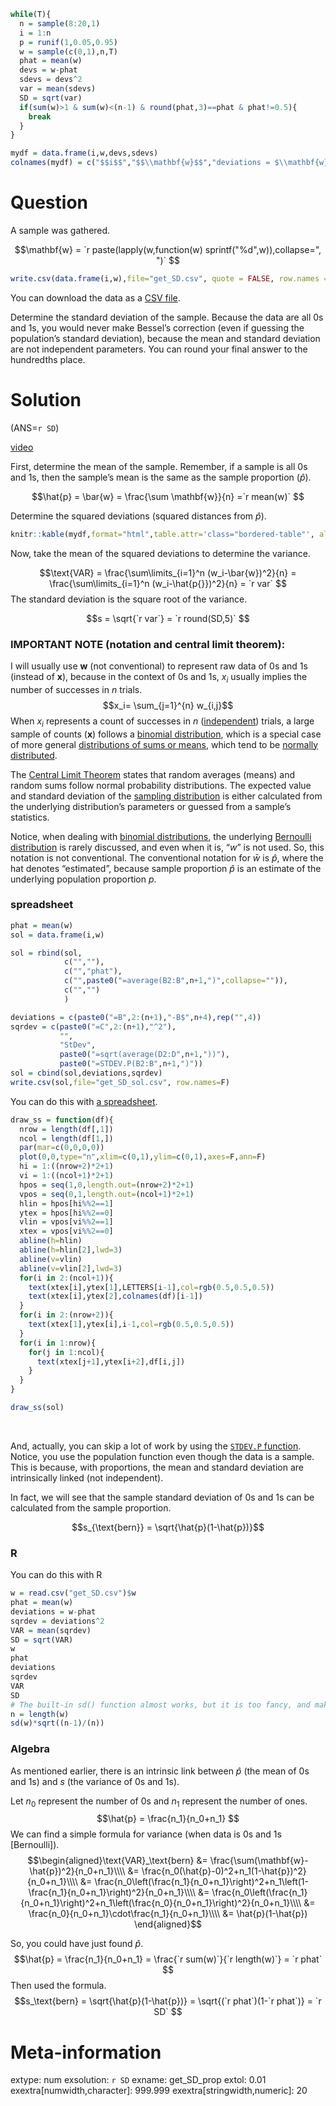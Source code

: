 ```r
while(T){
  n = sample(8:20,1)
  i = 1:n
  p = runif(1,0.05,0.95)
  w = sample(c(0,1),n,T)
  phat = mean(w)
  devs = w-phat
  sdevs = devs^2
  var = mean(sdevs)
  SD = sqrt(var)
  if(sum(w)>1 & sum(w)<(n-1) & round(phat,3)==phat & phat!=0.5){
    break
  }
}

mydf = data.frame(i,w,devs,sdevs)
colnames(mydf) = c("$$i$$","$$\\mathbf{w}$$","deviations = $\\mathbf{w}-\\hat{p}$","SqrDev = $(\\mathbf{w}-\\hat{p})^2$")
```


Question
========

A sample was gathered. 

$$\mathbf{w} = `r paste(lapply(w,function(w) sprintf("%d",w)),collapse=", ")` $$


```r
write.csv(data.frame(i,w),file="get_SD.csv", quote = FALSE, row.names = FALSE)
```

You can download the data as a [CSV file](get_SD.csv).

Determine the standard deviation of the sample. Because the data are all 0s and 1s, you would never make Bessel's correction (even if guessing the population's standard deviation), because the mean and standard deviation are not independent parameters. You can round your final answer to the hundredths place.


Solution
========

(ANS=`r SD`)

[video](https://vimeo.com/531911409){target="_blank"}

First, determine the mean of the sample. Remember, if a sample is all 0s and 1s, then the sample's mean is the same as the sample proportion ($\hat{p}$). 

$$\hat{p} = \bar{w} = \frac{\sum \mathbf{w}}{n} =`r mean(w)` $$

Determine the squared deviations (squared distances from $\hat{p}$).

<style type="text/css" rel="stylesheet">
.bordered-table {
    border-collapse: collapse;
    border-spacing: 0;
    border:2px solid #000000;
}
.bordered-table th {
    border:2px solid #000000;
    padding: 4px;
}
.bordered-table td{
    border:2px solid #000000;
    padding: 4px;
}
</style>

```r
knitr::kable(mydf,format="html",table.attr='class="bordered-table"', align = "cccc",row.names=F)
```


Now, take the mean of the squared deviations to determine the variance.

$$\text{VAR} = \frac{\sum\limits_{i=1}^n (w_i-\bar{w})^2}{n} = \frac{\sum\limits_{i=1}^n (w_i-\hat{p{}})^2}{n} = `r var` $$
The standard deviation is the square root of the variance.

$$s = \sqrt{`r var`} = `r round(SD,5)` $$


### IMPORTANT NOTE (notation and central limit theorem):

I will usually use $\mathbf{w}$ (not conventional) to represent raw data of 0s and 1s (instead of $\mathbf{x}$), because in the context of 0s and 1s, $x_i$ usually implies the number of successes in $n$ trials. 
$$x_i= \sum_{j=1}^{n} w_{i,j}$$
When $x_i$ represents a count of successes in $n$ ([independent](https://en.wikipedia.org/wiki/Independence_(probability_theory))) trials, a large sample of counts ($\mathbf{x}$) follows a [binomial distribution](https://en.wikipedia.org/wiki/Binomial_distribution), which is a special case of more general [distributions of sums or means](https://en.wikipedia.org/wiki/Central_limit_theorem), which tend to be [normally distributed](https://en.wikipedia.org/wiki/Normal_distribution).

The [Central Limit Theorem](https://en.wikipedia.org/wiki/Central_limit_theorem) states that random averages (means) and random sums follow normal probability distributions. The expected value and standard deviation of the [sampling distribution](https://en.wikipedia.org/wiki/Sampling_distribution) is either calculated from the underlying distribution's parameters or guessed from a sample's statistics.

Notice, when dealing with [binomial distributions](https://en.wikipedia.org/wiki/Binomial_distribution), the underlying [Bernoulli distribution](https://en.wikipedia.org/wiki/Bernoulli_distribution) is rarely discussed, and even when it is, "$w$" is not used. So, this notation is not conventional. The conventional notation for $\bar{w}$ is $\hat{p}$, where the hat denotes "estimated", because sample proportion $\hat{p}$ is an estimate of the underlying population proportion $p$.

### spreadsheet

```r
phat = mean(w)
sol = data.frame(i,w)

sol = rbind(sol,
            c("",""),
            c("","phat"),
            c("",paste0("=average(B2:B",n+1,")",collapse="")),
            c("","")
            )

deviations = c(paste0("=B",2:(n+1),"-B$",n+4),rep("",4))
sqrdev = c(paste0("=C",2:(n+1),"^2"),
           "",
           "StDev",
           paste0("=sqrt(average(D2:D",n+1,"))"),
           paste0("=STDEV.P(B2:B",n+1,")"))
sol = cbind(sol,deviations,sqrdev)
write.csv(sol,file="get_SD_sol.csv", row.names=F)
```

You can do this with [a spreadsheet](get_SD_sol.csv).

```r
draw_ss = function(df){
  nrow = length(df[,1])
  ncol = length(df[1,])
  par(mar=c(0,0,0,0))
  plot(0,0,type="n",xlim=c(0,1),ylim=c(0,1),axes=F,ann=F)
  hi = 1:((nrow+2)*2+1)
  vi = 1:((ncol+1)*2+1)
  hpos = seq(1,0,length.out=(nrow+2)*2+1)
  vpos = seq(0,1,length.out=(ncol+1)*2+1)
  hlin = hpos[hi%%2==1]
  ytex = hpos[hi%%2==0]
  vlin = vpos[vi%%2==1]
  xtex = vpos[vi%%2==0]
  abline(h=hlin)
  abline(h=hlin[2],lwd=3)
  abline(v=vlin)
  abline(v=vlin[2],lwd=3)
  for(i in 2:(ncol+1)){
    text(xtex[i],ytex[1],LETTERS[i-1],col=rgb(0.5,0.5,0.5))
    text(xtex[i],ytex[2],colnames(df)[i-1])
  }    
  for(i in 2:(nrow+2)){
    text(xtex[1],ytex[i],i-1,col=rgb(0.5,0.5,0.5))
  }
  for(i in 1:nrow){
    for(j in 1:ncol){
      text(xtex[j+1],ytex[i+2],df[i,j])
    }
  }
}

draw_ss(sol)
```
\

And, actually, you can skip a lot of work by using the [`STDEV.P` function](https://wiki.openoffice.org/wiki/Documentation/How_Tos/Calc:_STDEVP_function){target="blank"}. Notice, you use the population function even though the data is a sample. This is because, with proportions, the mean and standard deviation are intrinsically linked (not independent). 

In fact, we will see that the sample standard deviation of 0s and 1s can be calculated from the sample proportion.

$$s_{\text{bern}} = \sqrt{\hat{p}(1-\hat{p})}$$


### R

You can do this with R

```r
w = read.csv("get_SD.csv")$w
phat = mean(w)
deviations = w-phat
sqrdev = deviations^2
VAR = mean(sqrdev)
SD = sqrt(VAR)
w
phat
deviations
sqrdev
VAR
SD
# The built-in sd() function almost works, but it is too fancy, and makes a Bessel correction. To use it, we need to undo the Bessel correction.
n = length(w)
sd(w)*sqrt((n-1)/(n))
```

### Algebra

As mentioned earlier, there is an intrinsic link between $\hat{p}$ (the mean of 0s and 1s) and $s$ (the variance of 0s and 1s).

Let $n_0$ represent the number of 0s and $n_1$ represent the number of ones.
$$\hat{p} = \frac{n_1}{n_0+n_1} $$
We can find a simple formula for variance (when data is 0s and 1s [Bernoulli]).
$$\begin{aligned}\text{VAR}_\text{bern} &= \frac{\sum(\mathbf{w}-\hat{p})^2}{n_0+n_1}\\\\
&= \frac{n_0(\hat{p}-0)^2+n_1(1-\hat{p})^2}{n_0+n_1}\\\\
&= \frac{n_0\left(\frac{n_1}{n_0+n_1}\right)^2+n_1\left(1-\frac{n_1}{n_0+n_1}\right)^2}{n_0+n_1}\\\\
&= \frac{n_0\left(\frac{n_1}{n_0+n_1}\right)^2+n_1\left(\frac{n_0}{n_0+n_1}\right)^2}{n_0+n_1}\\\\
&= \frac{n_0}{n_0+n_1}\cdot\frac{n_1}{n_0+n_1}\\\\
&= \hat{p}(1-\hat{p})
\end{aligned}$$

So, you could have just found $\hat{p}$.
$$\hat{p} = \frac{n_1}{n_0+n_1} = \frac{`r sum(w)`}{`r length(w)`} = `r phat` $$
Then used the formula.
$$s_\text{bern} = \sqrt{\hat{p}(1-\hat{p})} = \sqrt{(`r phat`)(1-`r phat`)} = `r SD` $$


Meta-information
================
extype: num
exsolution: `r SD`
exname: get_SD_prop
extol: 0.01
exextra[numwidth,character]: 999.999
exextra[stringwidth,numeric]: 20
